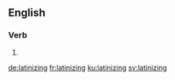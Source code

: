 ==English==

===Verb===
{{head|en|present participle}}

# {{present participle of|latinize|lang=en}}

[[de:latinizing]]
[[fr:latinizing]]
[[ku:latinizing]]
[[sv:latinizing]]